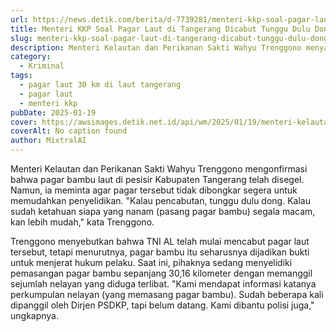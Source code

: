 ```yaml
---
url: https://news.detik.com/berita/d-7739281/menteri-kkp-soal-pagar-laut-di-tangerang-dicabut-tunggu-dulu-dong
title: Menteri KKP Soal Pagar Laut di Tangerang Dicabut Tunggu Dulu Dong
slug: menteri-kkp-soal-pagar-laut-di-tangerang-dicabut-tunggu-dulu-dong
description: Menteri Kelautan dan Perikanan Sakti Wahyu Trenggono menyatakan pagar laut di pesisir Kabupaten Tangerang telah disegel. Namun, untuk pencabutan nanti dulu.
category:
  - Kriminal
tags:
  - pagar laut 30 km di laut tangerang
  - pagar laut
  - menteri kkp
pubDate: 2025-01-19
cover: https://awsimages.detik.net.id/api/wm/2025/01/19/menteri-kelautan-dan-perikanan-kkp-sakti-wahyu-trenggono-di-sela-acara-bersih-laut-di-pantai-kedonganan-jimbaran-bali-minggu-1-1_169.jpeg?wid=54&w=650&v=1&t=jpeg
coverAlt: No caption found
author: MixtralAI
---
```

Menteri Kelautan dan Perikanan Sakti Wahyu Trenggono mengonfirmasi bahwa pagar bambu laut di pesisir Kabupaten Tangerang telah disegel. Namun, ia meminta agar pagar tersebut tidak dibongkar segera untuk memudahkan penyelidikan. "Kalau pencabutan, tunggu dulu dong. Kalau sudah ketahuan siapa yang nanam (pasang pagar bambu) segala macam, kan lebih mudah," kata Trenggono.

Trenggono menyebutkan bahwa TNI AL telah mulai mencabut pagar laut tersebut, tetapi menurutnya, pagar bambu itu seharusnya dijadikan bukti untuk menjerat hukum pelaku. Saat ini, pihaknya sedang menyelidiki pemasangan pagar bambu sepanjang 30,16 kilometer dengan memanggil sejumlah nelayan yang diduga terlibat. "Kami mendapat informasi katanya perkumpulan nelayan (yang memasang pagar bambu). Sudah beberapa kali dipanggil oleh Dirjen PSDKP, tapi belum datang. Kami dibantu polisi juga," ungkapnya.
